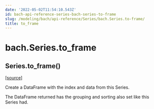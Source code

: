 ```yaml
---
date: '2022-05-02T11:54:10.543Z'
id: bach-api-reference-series-bach-series-to-frame
slug: /modeling/bach/api-reference/Series/bach.Series.to-frame/
title: to_frame
---
```


# bach.Series.to_frame

<div class="method">

<h2 class="signature-method"><span class="additional-name">Series.</span><span class="name">to_frame(</span><small class="parameter-list"></small>)</h2>


&#8203;<span class="view-source">[[source]](https://github.com/objectiv/objectiv-analytics/blob/main/bach/bach/series/series.py)</span>

<div class="content">

Create a DataFrame with the index and data from this Series.

The DataFrame returned has the grouping and sorting also set like this Series had.


</div>

</div>
